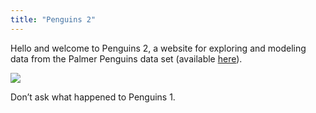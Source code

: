 ```yaml
---
title: "Penguins 2"
---
```


Hello and welcome to Penguins 2, a website for exploring and modeling data from the Palmer Penguins data set (available [here](https://cran.r-project.org/web/packages/palmerpenguins/readme/README.html)).

![](/images/penguin.gif)

Don't ask what happened to Penguins 1.
